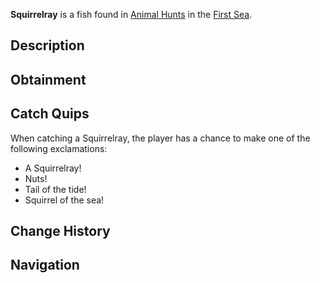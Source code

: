 {{FishInfobox
|image          = Squirrelray.png
|rarity         = Limited
|event          = Animal Hunt
|sea            = First Sea
|location       = [[Animals]]
|sublocation    = 
|sources        = Fishing Rod
|radar_location = 
|prog_speed     = +3
|xp             = 1050
|weather        = Windy
|time           = 
|season         = Winter
|bait           = Bagel
|base_weight    = 29
|base_value     = 450
|weight_range   = 20
|base_chance    = 70
|base_resil     = 60
}}
'''Squirrelray''' is a {{Rarity|Limited}} fish found in [[Animal Hunt]]s in the [[First Sea]].

== Description ==
{{Description|A nimble ray with a bushy tail, hoarding treasures in the sand.|Bestiary Entry}}

== Obtainment ==
{{Description|It scurries where the winds whip the surface.|Bestiary Hint}}
{{Fish Availability|
Animal Hunt/First Sea
|top_rods      = 
Training Rod\365658.84\580582.52;
Flimsy Rod\191943.87\164087.01;
Leviathan's Fang Rod\153293.62\162568.19;
Trident Rod\152275.18\90635.56;
Free Spirit Rod\147461.41\90303.47;
Resourceful Rod\119106.84\124863.35;
Rapid Rod\129355.63\138909.85;
Abyssal Specter Rod\133046.1\137783.16;
No-Life Rod\138024.87\127756.5;
Blazebringer Rod\128215.74\132780.81;
Zeus Rod\127266.18\131797.45;
Verdant Shear Rod\127252\128322.5;
Astralhook Rod\127192.11\83394.47;
Depthseeker Rod\127103.09\130072.37;
Seraphic Rod\126380.37\126380.37;
Ethereal Prism Rod\125722.29\125867.65;
Avalanche Rod\125173.36\117269.17;
Challenger's Rod\124801.24\115736.4;
Volcanic Rod\124207.97\128630.35;
Rod Of The Forgotten Fang\119107.63\115374.24;
Rod Of The Depths\118304.32\104751.68;
Rod Of The Exalted One\115095.83\110330.94;
Steady Rod\66672.39\65342.79
|recommended   = Training Rod
}}

== Catch Quips ==
When catching a Squirrelray, the player has a chance to make one of the following exclamations:
* A Squirrelray!
* Nuts!
* Tail of the tide!
* Squirrel of the sea!

== Change History ==
{{Change History|{{subst:Current Version}}}}

== Navigation ==
{{Fish Navbox|Animals}}